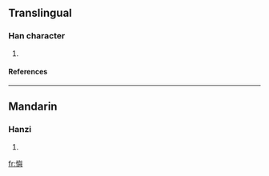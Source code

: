 ==Translingual==
===Han character===
{{Han char|rn=61|rad=心|as=14|sn=17|four=|canj=心竹X金 (PHXC)}}
# {{defn|Han|sort=心14}}
====References====
{{Han ref|kx=0406.270|dkj=11365|dj=0747.230|hdz=42361.060|uh=61D9|ud=25049}}

----
==Mandarin==
===Hanzi===
{{cmn-hanzi|pin=[[yǔ]] (yu3)|wg=yü<sup>3</sup>}}
# {{defn|Mandarin}}

[[fr:懙]]